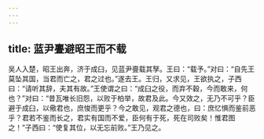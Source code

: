 ```yaml
---
---
---
```

title: 蓝尹亹避昭王而不载
---


吴人入楚，昭王出奔，济于成臼，见蓝尹亹载其孥。王曰：“载予。”对曰：“自先王莫坠其国，当君而亡之，君之过也。”遂去王。王归，又求见，王欲执之，子西曰：“请听其辞，夫其有故。”王使谓之曰：“成臼之役，而弃不穀，今而敢来，何也？”对曰：“昔瓦唯长旧怨，以败于柏举，故君及此。今又效之，无乃不可乎？臣避于成臼，以儆君也，庶悛而更乎？今之敢见，观君之德也，曰：庶忆惧而鉴前恶乎？君若不鉴而长之，君实有国而不爱，臣何有于死，死在司败矣！惟君图之！”子西曰：“使复其位，以无忘前败。”王乃见之。

